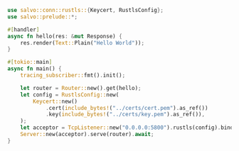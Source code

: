 
```rust  title="tls-rustls/src/main.rs"
use salvo::conn::rustls::{Keycert, RustlsConfig};
use salvo::prelude::*;

#[handler]
async fn hello(res: &mut Response) {
    res.render(Text::Plain("Hello World"));
}

#[tokio::main]
async fn main() {
    tracing_subscriber::fmt().init();

    let router = Router::new().get(hello);
    let config = RustlsConfig::new(
        Keycert::new()
            .cert(include_bytes!("../certs/cert.pem").as_ref())
            .key(include_bytes!("../certs/key.pem").as_ref()),
    );
    let acceptor = TcpListener::new("0.0.0.0:5800").rustls(config).bind().await;
    Server::new(acceptor).serve(router).await;
}

```